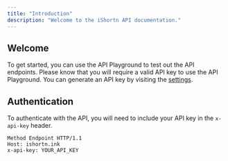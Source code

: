 ```yaml
---
title: "Introduction"
description: "Welcome to the iShortn API documentation."
---
```


## Welcome

To get started, you can use the API Playground to test out the API endpoints. Please know that you will require a valid API key to use the API Playground.
You can generate an API key by visiting the [settings](https://ishortn.ink/dashboard/tokens).

## Authentication

To authenticate with the API, you will need to include your API key in the `x-api-key` header.

```
Method Endpoint HTTP/1.1
Host: ishortn.ink
x-api-key: YOUR_API_KEY
```
